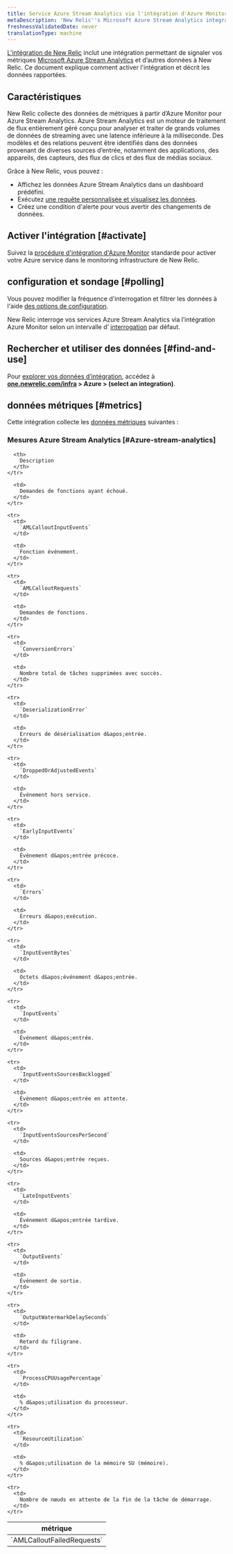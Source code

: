 ```yaml
---
title: Service Azure Stream Analytics via l'intégration d'Azure Monitor
metaDescription: 'New Relic''s Microsoft Azure Stream Analytics integration: what data it reports and how to enable it.'
freshnessValidatedDate: never
translationType: machine
---
```


[L’intégration de New Relic](/docs/infrastructure/introduction-infra-monitoring) inclut une intégration permettant de signaler vos métriques [Microsoft Azure Stream Analytics](https://azure.microsoft.com/en-us/products/stream-Analytics) et d’autres données à New Relic. Ce document explique comment activer l&apos;intégration et décrit les données rapportées.

## Caractéristiques

New Relic collecte des données de métriques à partir d’Azure Monitor pour Azure Stream Analytics. Azure Stream Analytics est un moteur de traitement de flux entièrement géré conçu pour analyser et traiter de grands volumes de données de streaming avec une latence inférieure à la milliseconde. Des modèles et des relations peuvent être identifiés dans des données provenant de diverses sources d’entrée, notamment des applications, des appareils, des capteurs, des flux de clics et des flux de médias sociaux.

Grâce à New Relic, vous pouvez :

* Affichez les données Azure Stream Analytics dans un dashboard prédéfini.
* Exécutez [une requête personnalisée et visualisez les données](/docs/infrastructure/integrations-getting-started/getting-started/use-integration-data-new-relic-insights).
* Créez une condition d&apos;alerte pour vous avertir des changements de données.

## Activer l&apos;intégration [#activate]

Suivez la [procédure d&apos;intégration d'Azure Monitor](/docs/infrastructure/microsoft-azure-integrations/azure-integrations-list/azure-monitor) standarde pour activer votre Azure service dans le monitoring infrastructure de New Relic.

## configuration et sondage [#polling]

Vous pouvez modifier la fréquence d&apos;interrogation et filtrer les données à l&apos;aide [des options de configuration](/docs/infrastructure/microsoft-azure-integrations/azure-integrations-list/azure-monitor/#settings).

New Relic interroge vos services Azure Stream Analytics via l’intégration Azure Monitor selon un intervalle d’ [interrogation](/docs/infrastructure/microsoft-azure-integrations/azure-integrations-list/azure-monitor/#settings) par défaut.

## Rechercher et utiliser des données [#find-and-use]

Pour [explorer vos données d’intégration](/docs/infrastructure/integrations/find-use-infrastructure-integration-data), accédez à <DNT>**[one.newrelic.com/infra](https://one.newrelic.com/infra) &gt; Azure &gt; (select an integration)**</DNT>.

## données métriques [#metrics]

Cette intégration collecte les [données métriques](/docs/infrastructure/integrations-getting-started/getting-started/understand-integration-data-data-types#metric) suivantes :

### Mesures Azure Stream Analytics [#Azure-stream-analytics]

<table>
  <thead>
    <tr>
      <th style={{ width: "300px" }}>
        métrique
      </th>

      <th>
        Description
      </th>
    </tr>
  </thead>

  <tbody>
    <tr>
      <td>
        `AMLCalloutFailedRequests`
      </td>

      <td>
        Demandes de fonctions ayant échoué.
      </td>
    </tr>

    <tr>
      <td>
        `AMLCalloutInputEvents`
      </td>

      <td>
        Fonction événement.
      </td>
    </tr>

    <tr>
      <td>
        `AMLCalloutRequests`
      </td>

      <td>
        Demandes de fonctions.
      </td>
    </tr>

    <tr>
      <td>
        `ConversionErrors`
      </td>

      <td>
        Nombre total de tâches supprimées avec succès.
      </td>
    </tr>

    <tr>
      <td>
        `DeserializationError`
      </td>

      <td>
        Erreurs de désérialisation d&apos;entrée.
      </td>
    </tr>

    <tr>
      <td>
        `DroppedOrAdjustedEvents`
      </td>

      <td>
        Événement hors service.
      </td>
    </tr>

    <tr>
      <td>
        `EarlyInputEvents`
      </td>

      <td>
        Événement d&apos;entrée précoce.
      </td>
    </tr>

    <tr>
      <td>
        `Errors`
      </td>

      <td>
        Erreurs d&apos;exécution.
      </td>
    </tr>

    <tr>
      <td>
        `InputEventBytes`
      </td>

      <td>
        Octets d&apos;événement d&apos;entrée.
      </td>
    </tr>

    <tr>
      <td>
        `InputEvents`
      </td>

      <td>
        Événement d&apos;entrée.
      </td>
    </tr>

    <tr>
      <td>
        `InputEventsSourcesBacklogged`
      </td>

      <td>
        Événement d&apos;entrée en attente.
      </td>
    </tr>

    <tr>
      <td>
        `InputEventsSourcesPerSecond`
      </td>

      <td>
        Sources d&apos;entrée reçues.
      </td>
    </tr>

    <tr>
      <td>
        `LateInputEvents`
      </td>

      <td>
        Événement d&apos;entrée tardive.
      </td>
    </tr>

    <tr>
      <td>
        `OutputEvents`
      </td>

      <td>
        Événement de sortie.
      </td>
    </tr>

    <tr>
      <td>
        `OutputWatermarkDelaySeconds`
      </td>

      <td>
        Retard du filigrane.
      </td>
    </tr>

    <tr>
      <td>
        `ProcessCPUUsagePercentage`
      </td>

      <td>
        % d&apos;utilisation du processeur.
      </td>
    </tr>

    <tr>
      <td>
        `ResourceUtilization`
      </td>

      <td>
        % d&apos;utilisation de la mémoire SU (mémoire).
      </td>
    </tr>

    <tr>
      <td>
        Nombre de nœuds en attente de la fin de la tâche de démarrage.
      </td>
    </tr>
  </tbody>
</table>